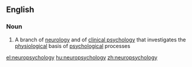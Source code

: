 ==English==

===Noun===
{{wikipedia}}
{{en-noun|-}}

# A branch of [[neurology]] and of [[clinical psychology]] that investigates the [[physiological]] basis of [[psychological]] processes

[[el:neuropsychology]]
[[hu:neuropsychology]]
[[zh:neuropsychology]]